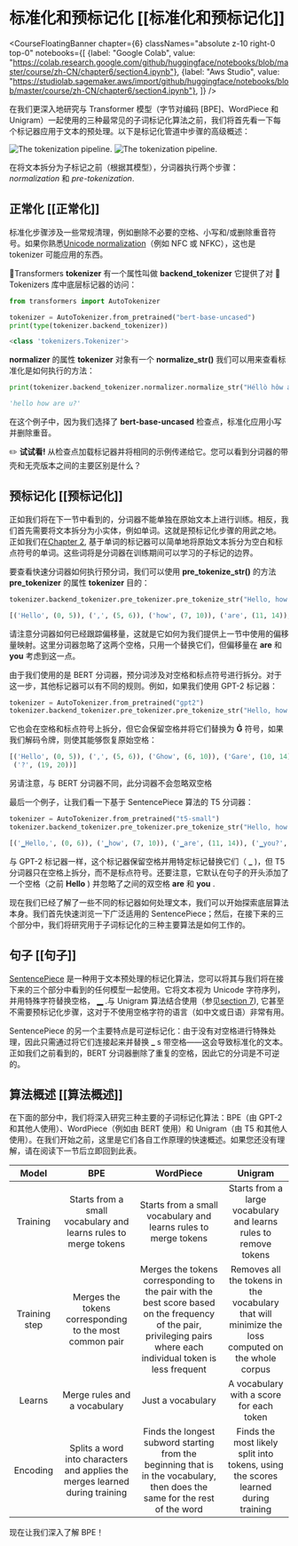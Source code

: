# 标准化和预标记化 [[标准化和预标记化]]

<CourseFloatingBanner chapter={6}
  classNames="absolute z-10 right-0 top-0"
  notebooks={[
    {label: "Google Colab", value: "https://colab.research.google.com/github/huggingface/notebooks/blob/master/course/zh-CN/chapter6/section4.ipynb"},
    {label: "Aws Studio", value: "https://studiolab.sagemaker.aws/import/github/huggingface/notebooks/blob/master/course/zh-CN/chapter6/section4.ipynb"},
]} />

在我们更深入地研究与 Transformer 模型（字节对编码 [BPE]、WordPiece 和 Unigram）一起使用的三种最常见的子词标记化算法之前，我们将首先看一下每个标记器应用于文本的预处理。以下是标记化管道中步骤的高级概述：

<div class="flex justify-center">
<img class="block dark:hidden" src="https://huggingface.co/datasets/huggingface-course/documentation-images/resolve/main/en/chapter6/tokenization_pipeline.svg" alt="The tokenization pipeline.">
<img class="hidden dark:block" src="https://huggingface.co/datasets/huggingface-course/documentation-images/resolve/main/en/chapter6/tokenization_pipeline-dark.svg" alt="The tokenization pipeline.">
</div>

在将文本拆分为子标记之前（根据其模型），分词器执行两个步骤： _normalization_ 和 _pre-tokenization_.

## 正常化 [[正常化]]

<Youtube id="4IIC2jI9CaU"/>

标准化步骤涉及一些常规清理，例如删除不必要的空格、小写和/或删除重音符号。如果你熟悉[Unicode normalization](http://www.unicode.org/reports/tr15/)（例如 NFC 或 NFKC），这也是 tokenizer 可能应用的东西。

🤗Transformers **tokenizer** 有一个属性叫做 **backend_tokenizer** 它提供了对 🤗 Tokenizers 库中底层标记器的访问：

```py
from transformers import AutoTokenizer

tokenizer = AutoTokenizer.from_pretrained("bert-base-uncased")
print(type(tokenizer.backend_tokenizer))
```

```python out
<class 'tokenizers.Tokenizer'>
```

**normalizer** 的属性 **tokenizer** 对象有一个 **normalize_str()** 我们可以用来查看标准化是如何执行的方法：

```py
print(tokenizer.backend_tokenizer.normalizer.normalize_str("Héllò hôw are ü?"))
```

```python out
'hello how are u?'
```

在这个例子中，因为我们选择了 **bert-base-uncased** 检查点，标准化应用小写并删除重音。

<Tip>

✏️ **试试看!** 从检查点加载标记器并将相同的示例传递给它。您可以看到分词器的带壳和无壳版本之间的主要区别是什么？


</Tip>

## 预标记化 [[预标记化]]

<Youtube id="grlLV8AIXug"/>

正如我们将在下一节中看到的，分词器不能单独在原始文本上进行训练。相反，我们首先需要将文本拆分为小实体，例如单词。这就是预标记化步骤的用武之地。 正如我们在[Chapter 2](/course/chapter2), 基于单词的标记器可以简单地将原始文本拆分为空白和标点符号的单词。这些词将是分词器在训练期间可以学习的子标记的边界。

要查看快速分词器如何执行预分词，我们可以使用 **pre_tokenize_str()** 的方法 **pre_tokenizer** 的属性 **tokenizer** 目的：

```py
tokenizer.backend_tokenizer.pre_tokenizer.pre_tokenize_str("Hello, how are  you?")
```

```python out
[('Hello', (0, 5)), (',', (5, 6)), ('how', (7, 10)), ('are', (11, 14)), ('you', (16, 19)), ('?', (19, 20))]
```

请注意分词器如何已经跟踪偏移量，这就是它如何为我们提供上一节中使用的偏移量映射。这里分词器忽略了这两个空格，只用一个替换它们，但偏移量在 **are** 和 **you** 考虑到这一点。

由于我们使用的是 BERT 分词器，预分词涉及对空格和标点符号进行拆分。对于这一步，其他标记器可以有不同的规则。例如，如果我们使用 GPT-2 标记器：

```py
tokenizer = AutoTokenizer.from_pretrained("gpt2")
tokenizer.backend_tokenizer.pre_tokenizer.pre_tokenize_str("Hello, how are  you?")
```

它也会在空格和标点符号上拆分，但它会保留空格并将它们替换为 **Ġ** 符号，如果我们解码令牌，则使其能够恢复原始空格：

```python out
[('Hello', (0, 5)), (',', (5, 6)), ('Ġhow', (6, 10)), ('Ġare', (10, 14)), ('Ġ', (14, 15)), ('Ġyou', (15, 19)),
 ('?', (19, 20))]
```

另请注意，与 BERT 分词器不同，此分词器不会忽略双空格

最后一个例子，让我们看一下基于 SentencePiece 算法的 T5 分词器：

```py
tokenizer = AutoTokenizer.from_pretrained("t5-small")
tokenizer.backend_tokenizer.pre_tokenizer.pre_tokenize_str("Hello, how are  you?")
```

```python out
[('▁Hello,', (0, 6)), ('▁how', (7, 10)), ('▁are', (11, 14)), ('▁you?', (16, 20))]
```

与 GPT-2 标记器一样，这个标记器保留空格并用特定标记替换它们（ **_** )，但 T5 分词器只在空格上拆分，而不是标点符号。还要注意，它默认在句子的开头添加了一个空格（之前 **Hello** ) 并忽略了之间的双空格 **are** 和 **you** .

现在我们已经了解了一些不同的标记器如何处理文本，我们可以开始探索底层算法本身。我们首先快速浏览一下广泛适用的 SentencePiece；然后，在接下来的三个部分中，我们将研究用于子词标记化的三种主要算法是如何工作的。

## 句子 [[句子]]

[SentencePiece](https://github.com/google/sentencepiece) 是一种用于文本预处理的标记化算法，您可以将其与我们将在接下来的三个部分中看到的任何模型一起使用。它将文本视为 Unicode 字符序列，并用特殊字符替换空格， **▁** .与 Unigram 算法结合使用（参见[section 7](/course/chapter7/7)), 它甚至不需要预标记化步骤，这对于不使用空格字符的语言（如中文或日语）非常有用。

SentencePiece 的另一个主要特点是可逆标记化：由于没有对空格进行特殊处理，因此只需通过将它们连接起来并替换 **_** s 带空格——这会导致标准化的文本。正如我们之前看到的，BERT 分词器删除了重复的空格，因此它的分词是不可逆的。

## 算法概述 [[算法概述]]

在下面的部分中，我们将深入研究三种主要的子词标记化算法：BPE（由 GPT-2 和其他人使用）、WordPiece（例如由 BERT 使用）和 Unigram（由 T5 和其他人使用）。在我们开始之前，这里是它们各自工作原理的快速概述。如果您还没有理解，请在阅读下一节后立即回到此表。


Model | BPE | WordPiece | Unigram
:----:|:---:|:---------:|:------:
Training | Starts from a small vocabulary and learns rules to merge tokens |  Starts from a small vocabulary and learns rules to merge tokens | Starts from a large vocabulary and learns rules to remove tokens
Training step | Merges the tokens corresponding to the most common pair | Merges the tokens corresponding to the pair with the best score based on the frequency of the pair, privileging pairs where each individual token is less frequent | Removes all the tokens in the vocabulary that will minimize the loss computed on the whole corpus
Learns | Merge rules and a vocabulary | Just a vocabulary | A vocabulary with a score for each token
Encoding | Splits a word into characters and applies the merges learned during training | Finds the longest subword starting from the beginning that is in the vocabulary, then does the same for the rest of the word | Finds the most likely split into tokens, using the scores learned during training

现在让我们深入了解 BPE！